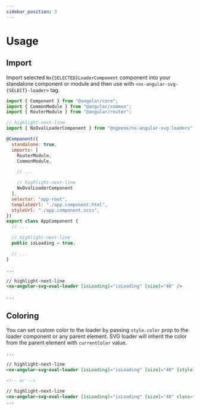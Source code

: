 ```yaml
---
sidebar_position: 3
---
```


# Usage

## Import

Import selected `Nx{SELECTED}LoaderComponent` component into your standalone component or module and then use with `<nx-angular-svg-{SELECT}-loader>` tag.

```js title="app.component.ts"
import { Component } from "@angular/core";
import { CommonModule } from "@angular/common";
import { RouterModule } from "@angular/router";

// highlight-next-line
import { NxOvalLoaderComponent } from "@ngeenx/nx-angular-svg-loaders";

@Component({
  standalone: true,
  imports: [
    RouterModule,
    CommonModule,

    // ...

    // highlight-next-line
    NxOvalLoaderComponent
  ],
  selector: "app-root",
  templateUrl: "./app.component.html",
  styleUrl: "./app.component.scss",
})
export class AppComponent {
  // ...

  // highlight-next-line
  public isLoading = true;

  // ...
}
```

```html  title="app.component.html"
...

// highlight-next-line
<nx-angular-svg-oval-loader [isLoading]="isLoading" [size]="40" />

...
```

## Coloring

You can set custom color to the loader by passing `style.color` prop to the loader component or any parent element.
SVG loader will inherit the color from the parent element with `currentColor` value.

```html title="app.component.html"
...

// highlight-next-line
<nx-angular-svg-oval-loader [isLoading]="isLoading" [size]="40" [style]="{ color: 'orange' }" />

<!-- or -->

// highlight-next-line
<nx-angular-svg-oval-loader [isLoading]="isLoading" [size]="40" class="text-orange-500"/>
...
```
